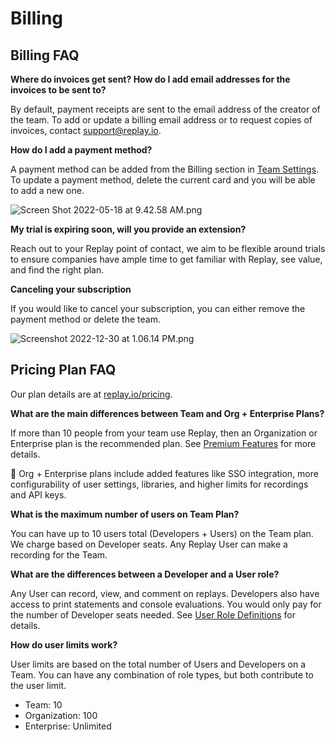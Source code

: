 
# Billing

## Billing FAQ

**Where do invoices get sent? How do I add email addresses for the invoices to be sent to?**

By default, payment receipts are sent to the email address of the creator of the team. To add or update a billing email address or to request copies of invoices, contact support@replay.io.

**How do I add a payment method?**

A payment method can be added from the Billing section in [Team Settings](/getting-started/teams-admin/team-settings). To update a payment method, delete the current card and you will be able to add a new one.

![Screen Shot 2022-05-18 at 9.42.58 AM.png](/media/getting-started/teams-admin/billing/Screen_Shot_2022-05-18_at_9.42.58_AM.png)

**My trial is expiring soon, will you provide an extension?**

Reach out to your Replay point of contact, we aim to be flexible around trials to ensure companies have ample time to get familiar with Replay, see value, and find the right plan. 

**Canceling your subscription**

If you would like to cancel your subscription, you can either remove the payment method or delete the team.

![Screenshot 2022-12-30 at 1.06.14 PM.png](/media/getting-started/teams-admin/billing/Screenshot_2022-12-30_at_1.06.14_PM.png)

## Pricing Plan FAQ

Our plan details are at [replay.io/pricing](https://replay.io/pricing).

**What are the main differences between Team and Org + Enterprise Plans?**

If more than 10 people from your team use Replay, then an Organization or Enterprise plan is the recommended plan. See [Premium Features](/getting-started/teams-admin/organization-features) for more details.

<Callout type="info" emoji="👉">
🏉 Org + Enterprise plans include added features like SSO integration, more configurability of user settings, libraries, and higher limits for recordings and API keys.

</Callout>

**What is the maximum number of users on Team Plan?**

You can have up to 10 users total (Developers + Users) on the Team plan. We charge based on Developer seats. Any Replay User can make a recording for the Team. 

**What are the differences between a Developer and a User role?**

Any User can record, view, and comment on replays. Developers also have access to print statements and console evaluations. You would only pay for the number of Developer seats needed. See [User Role Definitions](/getting-started/teams-admin/team-settings) for details.
 

**How do user limits work?**

User limits are based on the total number of Users and Developers on a Team. You can have any combination of role types, but both contribute to the user limit.

- Team: 10
- Organization: 100
- Enterprise: Unlimited
